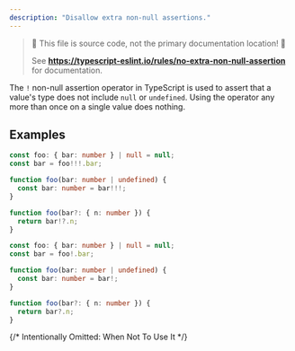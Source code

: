 ```yaml
---
description: "Disallow extra non-null assertions."
---
```



> 🛑 This file is source code, not the primary documentation location! 🛑
>
> See **https://typescript-eslint.io/rules/no-extra-non-null-assertion** for documentation.

The `!` non-null assertion operator in TypeScript is used to assert that a value's type does not include `null` or `undefined`.
Using the operator any more than once on a single value does nothing.

## Examples

<Tabs>
<TabItem value="❌ Incorrect">

```ts
const foo: { bar: number } | null = null;
const bar = foo!!!.bar;
```

```ts
function foo(bar: number | undefined) {
  const bar: number = bar!!!;
}
```

```ts
function foo(bar?: { n: number }) {
  return bar!?.n;
}
```

</TabItem>
<TabItem value="✅ Correct">

```ts
const foo: { bar: number } | null = null;
const bar = foo!.bar;
```

```ts
function foo(bar: number | undefined) {
  const bar: number = bar!;
}
```

```ts
function foo(bar?: { n: number }) {
  return bar?.n;
}
```

</TabItem>
</Tabs>

{/* Intentionally Omitted: When Not To Use It */}
